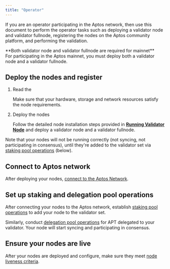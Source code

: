 ```yaml
---
title: "Operator"
---
```


If you are an operator participating in the Aptos network, then use this document to perform the operator tasks such as deploying a validator node and validator fullnode, registering the nodes on the Aptos community platform, and performing the validation.






<Aside type="note">
  **Both validator node and validator fullnode are required for mainnet** <br />
  For participating in the Aptos mainnet, you must deploy both a validator node and a validator fullnode.
</Aside>

## Deploy the nodes and register



<Steps>

1. Read the 

   Make sure that your hardware, storage and network resources satisfy the node requirements.

2. Deploy the nodes

   Follow the detailed node installation steps provided in [**Running Validator Node**](/network/nodes/validator-node/deploy-nodes)
   and deploy a validator node and a validator fullnode.

</Steps>



Note that your nodes will not be running correctly (not syncing, not participating in consensus),
until they&apos;re added to the validator set via [staking pool operations](/network/nodes/validator-node/connect-nodes/staking-pool-operations) (below).

## Connect to Aptos network

After deploying your nodes, [connect to the Aptos Network](/network/nodes/validator-node/connect-nodes/connect-to-aptos-network).

## Set up staking and delegation pool operations

After connecting your nodes to the Aptos network, establish [staking pool operations](/network/nodes/validator-node/connect-nodes/staking-pool-operations) to add your node to the validator set.

Similarly, conduct [delegation pool operations](/network/nodes/validator-node/connect-nodes/delegation-pool-operations) for APT delegated to your validator. Your node will start syncing and participating in consensus.

## Ensure your nodes are live

After your nodes are deployed and configure, make sure they meet [node liveness criteria](/network/nodes/validator-node/verify-nodes/node-liveness-criteria).
